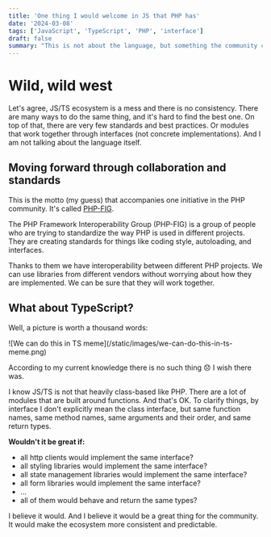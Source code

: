 ```yaml
---
title: 'One thing I would welcome in JS that PHP has'
date: '2024-03-08'
tags: ['JavaScript', 'TypeScript', 'PHP', 'interface']
draft: false
summary: "This is not about the language, but something the community created for its users."
---
```


# Wild, wild west

Let's agree, JS/TS ecosystem is a mess and there is no consistency. There are many ways to do the same thing, and it's
hard to find the best one. On top of that, there are very few standards and best practices.
Or modules that work together through interfaces (not concrete implementations). And I am not talking about the language
itself.

## Moving forward through collaboration and standards

This is the motto (my guess) that accompanies one initiative in the PHP community. It's called [PHP-FIG](https://www.php-fig.org/).

The PHP Framework Interoperability Group (PHP-FIG) is a group of people who are trying to standardize the way PHP is used in
different projects. They are creating standards for things like coding style, autoloading, and interfaces.

Thanks to them we have interoperability between different PHP projects. We can use libraries from different vendors
without worrying about how they are implemented. We can be sure that they will work together.

## What about TypeScript?

Well, a picture is worth a thousand words:

<div className="flex justify-center items-center">
    ![We can do this in TS meme](/static/images/we-can-do-this-in-ts-meme.png)
</div>

According to my current knowledge there is no such thing 😞 I wish there was.

I know JS/TS is not that heavily class-based like PHP. There are a lot of modules that are built around functions.
And that's OK. To clarify things, by interface I don't explicitly mean the class interface, but same function names,
same method names, same arguments and their order, and same return types.

**Wouldn't it be great if:**
 - all http clients would implement the same interface?
 - all styling libraries would implement the same interface?
 - all state management libraries would implement the same interface?
 - all form libraries would implement the same interface?
 - ...
 - all of them would behave and return the same types?

I believe it would. And I believe it would be a great thing for the community. It would make the ecosystem more
consistent and predictable.
